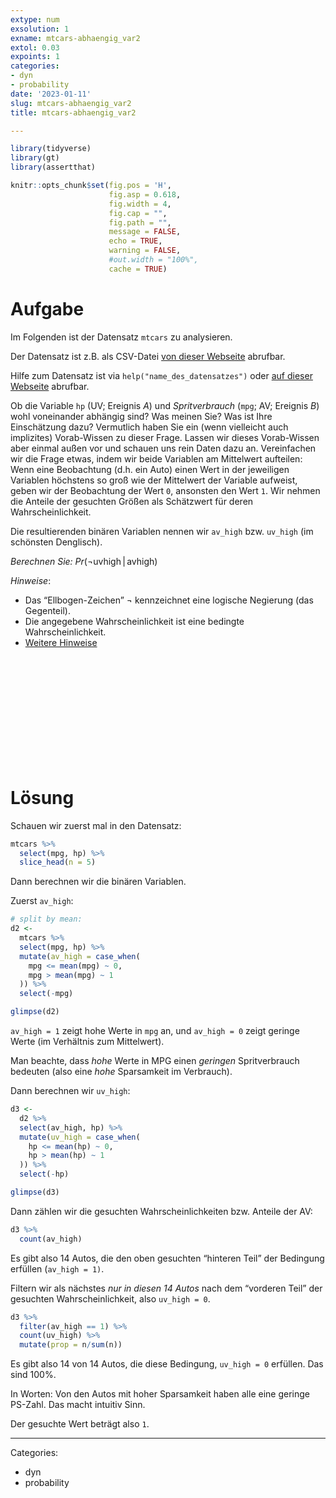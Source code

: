```yaml
---
extype: num
exsolution: 1
exname: mtcars-abhaengig_var2
extol: 0.03
expoints: 1
categories:
- dyn
- probability
date: '2023-01-11'
slug: mtcars-abhaengig_var2
title: mtcars-abhaengig_var2

---
```




```r
library(tidyverse)
library(gt)
library(assertthat)
```


```r
knitr::opts_chunk$set(fig.pos = 'H',
                      fig.asp = 0.618,
                      fig.width = 4,
                      fig.cap = "", 
                      fig.path = "",
                      message = FALSE,
                      echo = TRUE,
                      warning = FALSE,
                      #out.width = "100%",
                      cache = TRUE)
```





# Aufgabe


Im Folgenden ist der Datensatz `mtcars` zu analysieren.

Der Datensatz ist z.B. als CSV-Datei [von dieser Webseite](https://vincentarelbundock.github.io/Rdatasets/csv/datasetsv) abrufbar.

Hilfe zum Datensatz ist via `help("name_des_datensatzes")` oder [auf dieser Webseite](https://vincentarelbundock.github.io/Rdatasets/doc/datasets) abrufbar.






Ob die Variable `hp` (UV; Ereignis $A$) und *Spritverbrauch* (`mpg`; AV; Ereignis $B$) wohl voneinander abhängig sind? 
Was meinen Sie? Was ist Ihre Einschätzung dazu? 
Vermutlich haben Sie ein (wenn vielleicht auch implizites) Vorab-Wissen zu dieser Frage. 
Lassen wir dieses Vorab-Wissen aber einmal außen vor und schauen uns rein Daten dazu an. 
Vereinfachen wir die Frage etwas,
indem wir beide Variablen am Mittelwert aufteilen:
Wenn eine Beobachtung (d.h. ein Auto) einen Wert in der jeweiligen Variablen höchstens 
so groß wie der Mittelwert der Variable aufweist,
geben wir der Beobachtung der Wert `0`, ansonsten den Wert `1`.
Wir nehmen die Anteile der gesuchten Größen als Schätzwert für deren Wahrscheinlichkeit.

Die resultierenden binären Variablen nennen wir `av_high` bzw. `uv_high` (im schönsten Denglisch).





*Berechnen Sie:* $Pr(\neg \text{uvhigh} \, | \,  \text{avhigh})$


*Hinweise*:

- Das "Ellbogen-Zeichen" $\neg$ kennzeichnet eine logische Negierung (das Gegenteil).
- Die angegebene Wahrscheinlichkeit ist eine bedingte Wahrscheinlichkeit.
- [Weitere Hinweise](https://start-bayes.netlify.app/pruefung#bearbeitungshinweise)



</br>
</br>
</br>
</br>
</br>
</br>
</br>
</br>
</br>
</br>

# Lösung



Schauen wir zuerst mal in den Datensatz: 

```r
mtcars %>% 
  select(mpg, hp) %>% 
  slice_head(n = 5)
```


Dann berechnen wir die binären Variablen.

Zuerst `av_high`: 




```r
# split by mean:
d2 <-
  mtcars %>% 
  select(mpg, hp) %>% 
  mutate(av_high = case_when(
    mpg <= mean(mpg) ~ 0,
    mpg > mean(mpg) ~ 1
  )) %>% 
  select(-mpg) 

glimpse(d2)
```
`av_high = 1` zeigt hohe Werte in `mpg` an, und `av_high = 0` zeigt geringe Werte (im Verhältnis zum Mittelwert).

Man beachte, dass *hohe* Werte in MPG einen *geringen* Spritverbrauch bedeuten (also eine *hohe* Sparsamkeit im Verbrauch).

Dann berechnen wir `uv_high`:

```r
d3 <-
  d2 %>% 
  select(av_high, hp) %>% 
  mutate(uv_high = case_when(
    hp <= mean(hp) ~ 0,
    hp > mean(hp) ~ 1
  )) %>% 
  select(-hp) 

glimpse(d3)
```



Dann zählen wir die gesuchten Wahrscheinlichkeiten bzw. Anteile der AV:
```r
d3 %>% 
  count(av_high)
```

Es gibt also 14 Autos, die den oben gesuchten "hinteren Teil"
der Bedingung erfüllen (`av_high = 1)`.

Filtern wir als nächstes *nur in diesen 14 Autos* nach dem "vorderen Teil" der gesuchten Wahrscheinlichkeit,
also `uv_high = 0`.



```r
d3 %>% 
  filter(av_high == 1) %>% 
  count(uv_high) %>% 
  mutate(prop = n/sum(n))
```


Es gibt also 14 von 14 Autos, die diese Bedingung, `uv_high = 0` erfüllen.
Das sind 100%.

In Worten: Von den Autos mit hoher Sparsamkeit haben alle eine geringe PS-Zahl.
Das macht intuitiv Sinn.



Der gesuchte Wert beträgt also `1`. 







---

Categories: 

- dyn
- probability

